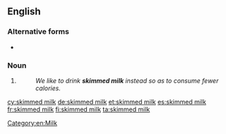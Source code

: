 ==English==

===Alternative forms===
* {{l|en|skim milk}} {{qualifier|US|Australia}}

===Noun===
{{en-noun|head=[[skimmed]] [[milk]]|-}}

# {{standard form of|skim milk|from=British|lang=en}}
#: ''We like to drink '''skimmed milk''' instead so as to consume fewer calories.''

[[Category:en:Milk]]

[[cy:skimmed milk]]
[[de:skimmed milk]]
[[et:skimmed milk]]
[[es:skimmed milk]]
[[fr:skimmed milk]]
[[fi:skimmed milk]]
[[ta:skimmed milk]]